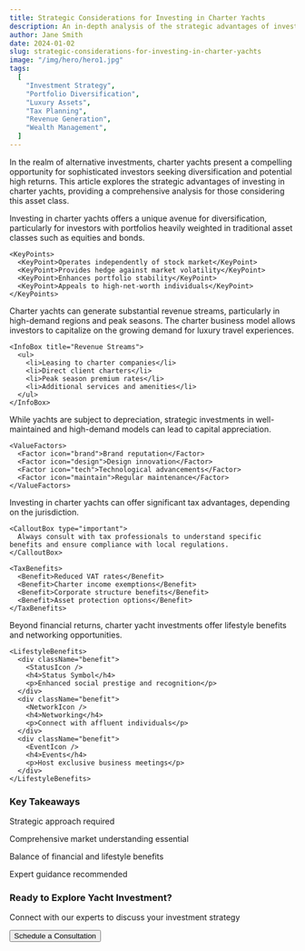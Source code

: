 ```yaml
---
title: Strategic Considerations for Investing in Charter Yachts
description: An in-depth analysis of the strategic advantages of investing in charter yachts.
author: Jane Smith
date: 2024-01-02
slug: strategic-considerations-for-investing-in-charter-yachts
image: "/img/hero/hero1.jpg"
tags:
  [
    "Investment Strategy",
    "Portfolio Diversification",
    "Luxury Assets",
    "Tax Planning",
    "Revenue Generation",
    "Wealth Management",
  ]
---
```


<ArticleHero
  title="Strategic Considerations for Investing in Charter Yachts"
  image="/img/hero/hero1.jpg"
  author="Jane Smith"
  date="2024-01-02"
/>

<Intro>
  In the realm of alternative investments, charter yachts present a compelling
  opportunity for sophisticated investors seeking diversification and potential
  high returns. This article explores the strategic advantages of investing in
  charter yachts, providing a comprehensive analysis for those considering this
  asset class.
</Intro>

<ArticleSection>
  <SectionTitle number="01" text="Diversification and Portfolio Enhancement" />

  <div className="space-y-4">
    <p>
      Investing in charter yachts offers a unique avenue for diversification,
      particularly for investors with portfolios heavily weighted in traditional
      asset classes such as equities and bonds.
    </p>

    <KeyPoints>
      <KeyPoint>Operates independently of stock market</KeyPoint>
      <KeyPoint>Provides hedge against market volatility</KeyPoint>
      <KeyPoint>Enhances portfolio stability</KeyPoint>
      <KeyPoint>Appeals to high-net-worth individuals</KeyPoint>
    </KeyPoints>

  </div>
</ArticleSection>

<ArticleSection>
  <SectionTitle number="02" text="Revenue Generation through Chartering" />
  
  <div className="space-y-4">
    <p>
      Charter yachts can generate substantial revenue streams, particularly in high-demand regions and peak seasons. The charter business model allows investors to capitalize on the growing demand for luxury travel experiences.
    </p>

    <InfoBox title="Revenue Streams">
      <ul>
        <li>Leasing to charter companies</li>
        <li>Direct client charters</li>
        <li>Peak season premium rates</li>
        <li>Additional services and amenities</li>
      </ul>
    </InfoBox>

  </div>
</ArticleSection>

<ArticleSection>
  <SectionTitle number="03" text="Capital Appreciation Potential" />
  
  <div className="space-y-4">
    <p>
      While yachts are subject to depreciation, strategic investments in well-maintained and high-demand models can lead to capital appreciation.
    </p>

    <ValueFactors>
      <Factor icon="brand">Brand reputation</Factor>
      <Factor icon="design">Design innovation</Factor>
      <Factor icon="tech">Technological advancements</Factor>
      <Factor icon="maintain">Regular maintenance</Factor>
    </ValueFactors>

  </div>
</ArticleSection>

<ArticleSection>
  <SectionTitle number="04" text="Tax Efficiency and Incentives" />
  
  <div className="space-y-4">
    <p>
      Investing in charter yachts can offer significant tax advantages, depending on the jurisdiction.
    </p>

    <CalloutBox type="important">
      Always consult with tax professionals to understand specific benefits and ensure compliance with local regulations.
    </CalloutBox>

    <TaxBenefits>
      <Benefit>Reduced VAT rates</Benefit>
      <Benefit>Charter income exemptions</Benefit>
      <Benefit>Corporate structure benefits</Benefit>
      <Benefit>Asset protection options</Benefit>
    </TaxBenefits>

  </div>
</ArticleSection>

<ArticleSection>
  <SectionTitle number="05" text="Lifestyle and Networking Opportunities" />
  
  <div className="space-y-4">
    <p>
      Beyond financial returns, charter yacht investments offer lifestyle benefits and networking opportunities.
    </p>

    <LifestyleBenefits>
      <div className="benefit">
        <StatusIcon />
        <h4>Status Symbol</h4>
        <p>Enhanced social prestige and recognition</p>
      </div>
      <div className="benefit">
        <NetworkIcon />
        <h4>Networking</h4>
        <p>Connect with affluent individuals</p>
      </div>
      <div className="benefit">
        <EventIcon />
        <h4>Events</h4>
        <p>Host exclusive business meetings</p>
      </div>
    </LifestyleBenefits>

  </div>
</ArticleSection>

<Conclusion>
  <h3>Key Takeaways</h3>
  <div className="takeaways">
    <div className="takeaway">
      <CheckIcon />
      <p>Strategic approach required</p>
    </div>
    <div className="takeaway">
      <CheckIcon />
      <p>Comprehensive market understanding essential</p>
    </div>
    <div className="takeaway">
      <CheckIcon />
      <p>Balance of financial and lifestyle benefits</p>
    </div>
    <div className="takeaway">
      <CheckIcon />
      <p>Expert guidance recommended</p>
    </div>
  </div>
</Conclusion>

<CallToAction>
  <h3>Ready to Explore Yacht Investment?</h3>
  <p>Connect with our experts to discuss your investment strategy</p>
  <Button href="/contact">Schedule a Consultation</Button>
</CallToAction>
